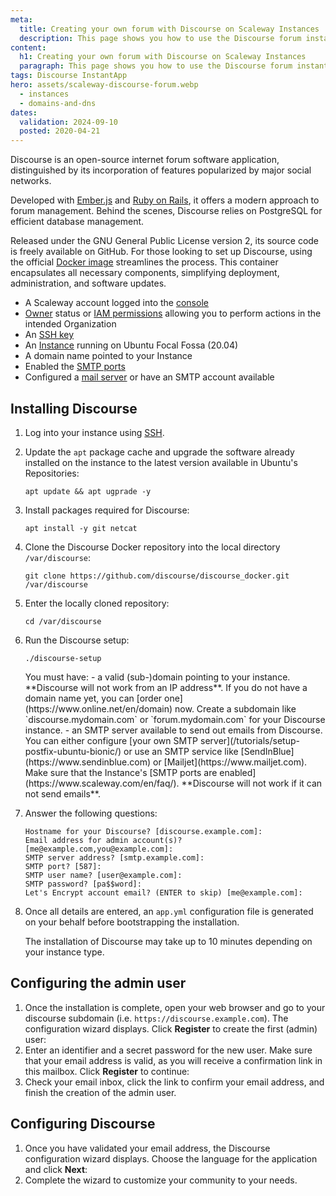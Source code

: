 ```yaml
---
meta:
  title: Creating your own forum with Discourse on Scaleway Instances
  description: This page shows you how to use the Discourse forum instant app on your Scaleway Instance.
content:
  h1: Creating your own forum with Discourse on Scaleway Instances
  paragraph: This page shows you how to use the Discourse forum instant app on your Scaleway Instance.
tags: Discourse InstantApp
hero: assets/scaleway-discourse-forum.webp
  - instances
  - domains-and-dns
dates:
  validation: 2024-09-10
  posted: 2020-04-21
---
```



Discourse is an open-source internet forum software application, distinguished by its incorporation of features popularized by major social networks.

Developed with [Ember.js](https://emberjs.com/) and [Ruby on Rails](https://rubyonrails.org/), it offers a modern approach to forum management. Behind the scenes, Discourse relies on PostgreSQL for efficient database management.

Released under the GNU General Public License version 2, its source code is freely available on GitHub.
For those looking to set up Discourse, using the official [Docker image](https://github.com/discourse/discourse_docker) streamlines the process. This container encapsulates all necessary components, simplifying deployment, administration, and software updates.

<Macro id="requirements" />

- A Scaleway account logged into the [console](https://console.scaleway.com)
- [Owner](/identity-and-access-management/iam/concepts/#owner) status or [IAM permissions](/identity-and-access-management/iam/concepts/#permission) allowing you to perform actions in the intended Organization
- An [SSH key](/identity-and-access-management/organizations-and-projects/how-to/create-ssh-key/)
- An [Instance](/compute/instances/how-to/create-an-instance/) running on Ubuntu Focal Fossa (20.04)
- A domain name pointed to your Instance
- Enabled the [SMTP ports](https://www.scaleway.com/en/faq/why-can-i-not-send-any-email/)
- Configured a [mail server](/tutorials/setup-postfix-ubuntu-bionic/) or have an SMTP account available

## Installing Discourse

1. Log into your instance using [SSH](/compute/instances/how-to/connect-to-instance/).
2. Update the `apt` package cache and upgrade the software already installed on the instance to the latest version available in Ubuntu's Repositories:
    ```
    apt update && apt ugprade -y
    ```
3. Install packages required for Discourse:
    ```
    apt install -y git netcat
    ```
4. Clone the Discourse Docker repository into the local directory `/var/discourse`:
    ```
    git clone https://github.com/discourse/discourse_docker.git /var/discourse
    ```
5. Enter the locally cloned repository:
    ```
    cd /var/discourse
    ```
6. Run the Discourse setup:
    ```
    ./discourse-setup
    ```

    <Message type="important">
      You must have:
        - a valid (sub-)domain pointing to your instance. **Discourse will not work from an IP address**. If you do not have a domain name yet, you can [order one](https://www.online.net/en/domain) now. Create a subdomain like `discourse.mydomain.com` or `forum.mydomain.com` for your Discourse instance.
        - an SMTP server available to send out emails from Discourse. You can either configure [your own SMTP server](/tutorials/setup-postfix-ubuntu-bionic/) or use an SMTP service like [SendInBlue](https://www.sendinblue.com) or [Mailjet](https://www.mailjet.com). Make sure that the Instance's [SMTP ports are enabled](https://www.scaleway.com/en/faq/). **Discourse will not work if it can not send emails**.
    </Message>
7. Answer the following questions:
    ```
    Hostname for your Discourse? [discourse.example.com]:
    Email address for admin account(s)? [me@example.com,you@example.com]:
    SMTP server address? [smtp.example.com]:
    SMTP port? [587]:
    SMTP user name? [user@example.com]:
    SMTP password? [pa$$word]:
    Let's Encrypt account email? (ENTER to skip) [me@example.com]:
    ```
8. Once all details are entered, an `app.yml` configuration file is generated on your behalf before bootstrapping the installation.

    <Message type="note">
    The installation of Discourse may take up to 10 minutes depending on your instance type.
    </Message>
## Configuring the admin user

1. Once the installation is complete, open your web browser and go to your discourse subdomain (i.e. `https://discourse.example.com`). The configuration wizard displays. Click **Register** to create the first (admin) user:
    <Lightbox src="scaleway-discourse01.webp" alt="" />
2. Enter an identifier and a secret password for the new user. Make sure that your email address is valid, as you will receive a confirmation link in this mailbox. Click **Register** to continue:
    <Lightbox src="scaleway-discourse02.webp" alt="" />
3. Check your email inbox, click the link to confirm your email address, and finish the creation of the admin user.

## Configuring Discourse

1. Once you have validated your email address, the Discourse configuration wizard displays. Choose the language for the application and click **Next**:
    <Lightbox src="scaleway-discourse04.webp" alt="" />
2. Complete the wizard to customize your community to your needs.
    <Lightbox src="scaleway-discourse05.webp" alt="" />
